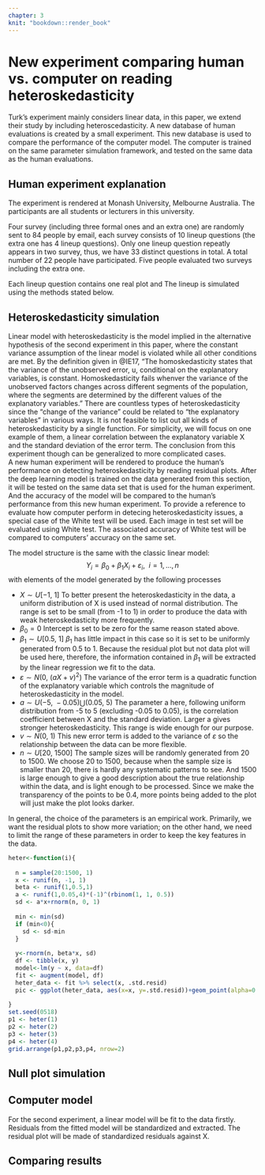 ```yaml
---
chapter: 3
knit: "bookdown::render_book"
---
```


# New experiment comparing human vs. computer on reading heteroskedasticity

Turk's experiment mainly considers linear data, in this paper, we extend their study by including heteroscedasticity. A new database of human evaluations is created by a small experiment. This new database is used to compare the performance of the computer model. The computer is trained on the same parameter simulation framework, and tested on the same data as the human evaluations.

## Human experiment explanation

The experiment is rendered at Monash University, Melbourne Australia. The participants are all students or lecturers in this university.

Four survey (including three formal ones and an extra one) are randomly sent to 84 people by email, each survey consists of 10 lineup questions (the extra one has 4 lineup questions). Only one lineup question repeatly appears in two survey, thus, we have 33 distinct questions in total. A total number of 22 people have participated. Five people evaluated two surveys including the extra one. <!-- number of evaluations -->

Each lineup question contains one real plot and The lineup is simulated using the methods stated below.

## Heteroskedasticity simulation

Linear model with heteroskedasticity is the model implied in the alternative hypothesis of the second experiment in this paper, where the constant variance assumption of the linear model is violated while all other conditions are met. 
By the definition given in @IE17, "The homoskedasticity states that the variance of the unobserved error, u, conditional on the explanatory variables, is constant. Homoskedasticity fails whenver the variance of the unobserved factors changes across different segments of the population, where the segments are determined by the different values of the explanatory variables."
There are countless types of heteroskedasticity since the "change of the variance" could be related to "the explanatory variables" in various ways. It is not feasible to list out all kinds of heteroskedasticity by a single function. For simplicity, we will focus on one example of them, a linear correlation between the explanatory variable X and the standard deviation of the error term. The conclusion from this experiment though can be generalized to more complicated cases.  
A new human experiment will be rendered to produce the human's performance on detecting heteroskedasticity by reading residual plots. After the deep learning model is trained on the data generated from this section, it will be tested on the same data set that is used for the human experiment. And the accuracy of the model will be compared to the human's performance from this new human experiment. To provide a reference to evaluate how computer perform in detecing heteroskedasticity issues, a special case of the White test will be used. Each image in test set will be evaluated using White test. The associated accuracy of White test will be compared to computers' accuracy on the same set.

The model structure is the same with the classic linear model:
$$Y_i = \beta_0 + \beta_1 X_{i}  + \varepsilon_i, ~~i=1, \dots , n$$
with elements of the model generated by the following processes

- $X\sim U[-1,\ 1]$
To better present the heteroskedasticity in the data, a uniform distribution of X is used instead of normal distribution. The range is set to be small (from -1 to 1) in order to produce the data with weak heteroskedasticity more frequently.
- $\beta_0 = 0$
Intercept is set to be zero for the same reason stated above.
- $\beta_1\sim U[0.5,\ 1]$
$\beta_1$ has little impact in this case so it is set to be uniformly generated from 0.5 to 1. Because the residual plot but not data plot will be used here, therefore, the information contained in $\beta_1$ will be extracted by the linear regression we fit to the data.
- $\varepsilon\sim N(0,\ (aX+v)^2)$
The variance of the error term is a quadratic function of the explanatory variable which controls the magnitude of heteroskedasticity in the model.
- $a\sim U(-5,\ -0.05)\bigcup(0.05,\ 5)$
The parameter a here, following uniform distribution from -5 to 5 (excluding -0.05 to 0.05), is the correlation coefficient between X and the standard deviation. Larger a gives stronger heteroskedasticity. This range is wide enough for our purpose.
- $v \sim N(0,\ 1)$
This new error term is added to the variance of $\varepsilon$ so the relationship between the data can be more flexible.
- $n\sim U[20,\ 1500]$
The sample sizes will be randomly generated from 20 to 1500. We choose 20 to 1500, because when the sample size is smaller than 20, there is hardly any systematic patterns to see. And 1500 is large enough to give a good description about the true relationship within the data, and is light enough to be processed. Since we make the transparency of the points to be 0.4, more points being added to the plot will just make the plot looks darker. 

In general, the choice of the parameters is an empirical work. Primarily, we want the residual plots to show more variation; on the other hand, we need to limit the range of these parameters in order to keep the key features in the data. 

```r
heter<-function(i){
  
  n = sample(20:1500, 1)
  x <- runif(n, -1, 1)
  beta <- runif(1,0.5,1)
  a <- runif(1,0.05,4)*(-1)^(rbinom(1, 1, 0.5))
  sd <- a*x+rnorm(n, 0, 1)
  
  min <- min(sd)
  if (min<0){
    sd <- sd-min
  }
  
  y<-rnorm(n, beta*x, sd)
  df <- tibble(x, y)
  model<-lm(y ~ x, data=df)
  fit <- augment(model, df)
  heter_data <- fit %>% select(x, .std.resid)
  pic <- ggplot(heter_data, aes(x=x, y=.std.resid))+geom_point(alpha=0.4) + theme(aspect.ratio = 1)
  
}
set.seed(0518)
p1 <- heter(1)
p2 <- heter(2)
p3 <- heter(3)
p4 <- heter(4)
grid.arrange(p1,p2,p3,p4, nrow=2) 

```

## Null plot simulation

## Computer model

For the second experiment, a linear model will be fit to the data firstly. Residuals from the fitted model will be standardized and extracted. The residual plot will be made of standardized residuals against X.

## Comparing results  


























